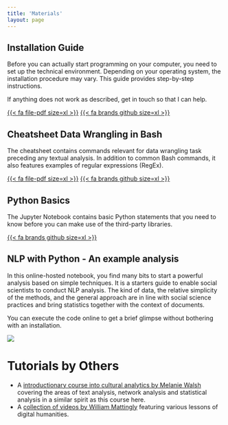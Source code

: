 ```yaml
---
title: 'Materials'
layout: page
---
```


## Installation Guide

Before you can actually start programming on your computer, you need to set up the technical environment. Depending on your operating system, the installation procedure may vary. This guide provides step-by-step instructions.

If anything does not work as described, get in touch so that I can help.

[{{< fa file-pdf size=xl >}}](https://aflueckiger.github.io/KED2025/materials/installation_guide.pdf) [{{< fa brands github size=xl >}}](https://github.com/aflueckiger/KED2025/tree/main/ked/materials/installation_guide.md)

## Cheatsheet Data Wrangling in Bash

The cheatsheet contains commands relevant for data wrangling task preceding any textual analysis. In addition to common Bash commands, it also features examples of regular expressions (RegEx).

[{{< fa file-pdf size=xl >}}](https://aflueckiger.github.io/KED2025/materials/cheatsheet_command_line.pdf) [{{< fa brands github size=xl >}}](https://github.com/aflueckiger/KED2025/tree/main/ked/materials/cheatsheet_command_line.md)

## Python Basics

The Jupyter Notebook contains basic Python statements that you need to know before you can make use of the third-party libraries.

[{{< fa brands github size=xl >}}](https://github.com/aflueckiger/KED2025/tree/main/ked/materials/code/python_basics.ipynb)

## NLP with Python - An example analysis

In this online-hosted notebook, you find many bits to start a powerful analysis based on simple techniques. It is a starters guide to enable social scientists to conduct NLP analysis. The kind of data, the relative simplicity of the methods, and the general approach are in line with social science practices and bring statistics together with the context of documents.

You can execute the code online to get a brief glimpse without bothering with an installation.

[![](https://mybinder.org/badge_logo.svg)](https://mybinder.org/v2/gh/aflueckiger/KED2025/HEAD?filepath=materials%2Fcode%2FKED2025_10.ipynb)

# Tutorials by Others

-   A [introductionary course into cultural analytics by Melanie Walsh](https://melaniewalsh.github.io/Intro-Cultural-Analytics/welcome.html) covering the areas of text analysis, network analysis and statistical analysis in a similar spirit as this course here.
-   A [collection of videos by William Mattingly](https://pythonhumanities.com/) featuring various lessons of digital humanities.